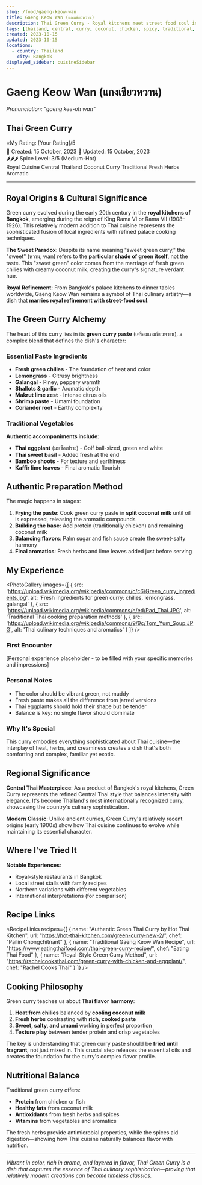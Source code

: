 ```yaml
---
slug: /food/gaeng-keow-wan
title: Gaeng Keow Wan (แกงเขียวหวาน)
description: Thai Green Curry - Royal kitchens meet street food soul in this aromatic masterpiece
tags: [thailand, central, curry, coconut, chicken, spicy, traditional, royal-cuisine, green-chilies, basil]
created: 2023-10-15
updated: 2023-10-15
locations:
  - country: Thailand
    city: Bangkok
displayed_sidebar: cuisineSidebar
---
```



# Gaeng Keow Wan (แกงเขียวหวาน)
*Pronunciation: "gaeng kee-oh wan"*

## Thai Green Curry

<div className="food-rating">
  <span className="star">⭐</span>My Rating: [Your Rating]/5
</div>

<div className="food-metadata">
  <span className="food-date">📅 Created: 15 October, 2023</span>
  <span className="food-date">🔄 Updated: 15 October, 2023</span>
</div>


<div className="spice-level">
  🌶️🌶️🌶️ Spice Level: 3/5 (Medium-Hot)
</div>


<div className="food-tags">
  <span className="food-tag">Royal Cuisine</span>
  <span className="food-tag">Central Thailand</span>
  <span className="food-tag">Coconut Curry</span>
  <span className="food-tag">Traditional</span>
  <span className="food-tag">Fresh Herbs</span>
  <span className="food-tag">Aromatic</span>
</div>


---

## Royal Origins & Cultural Significance

Green curry evolved during the early 20th century in the **royal kitchens of Bangkok**, emerging during the reign of King Rama VI or Rama VII (1908–1926). This relatively modern addition to Thai cuisine represents the sophisticated fusion of local ingredients with refined palace cooking techniques.

**The Sweet Paradox**: Despite its name meaning "sweet green curry," the "sweet" (หวาน, wan) refers to the **particular shade of green itself**, not the taste. This "sweet green" color comes from the marriage of fresh green chilies with creamy coconut milk, creating the curry's signature verdant hue.

**Royal Refinement**: From Bangkok's palace kitchens to dinner tables worldwide, Gaeng Keow Wan remains a symbol of Thai culinary artistry—a dish that **marries royal refinement with street-food soul**.

## The Green Curry Alchemy

The heart of this curry lies in its **green curry paste** (เครื่องแกงเขียวหวาน), a complex blend that defines the dish's character:

### Essential Paste Ingredients
- **Fresh green chilies** - The foundation of heat and color
- **Lemongrass** - Citrusy brightness
- **Galangal** - Piney, peppery warmth
- **Shallots & garlic** - Aromatic depth
- **Makrut lime zest** - Intense citrus oils
- **Shrimp paste** - Umami foundation
- **Coriander root** - Earthy complexity

### Traditional Vegetables
**Authentic accompaniments include**:
- **Thai eggplant** (มะเขือเปราะ) - Golf ball-sized, green and white
- **Thai sweet basil** - Added fresh at the end
- **Bamboo shoots** - For texture and earthiness
- **Kaffir lime leaves** - Final aromatic flourish

## Authentic Preparation Method

The magic happens in stages:

1. **Frying the paste**: Cook green curry paste in **split coconut milk** until oil is expressed, releasing the aromatic compounds
2. **Building the base**: Add protein (traditionally chicken) and remaining coconut milk
3. **Balancing flavors**: Palm sugar and fish sauce create the sweet-salty harmony
4. **Final aromatics**: Fresh herbs and lime leaves added just before serving

## My Experience

<PhotoGallery
  images={[
    { src: 'https://upload.wikimedia.org/wikipedia/commons/c/c6/Green_curry_ingredients.jpg', alt: 'Fresh ingredients for green curry: chilies, lemongrass, galangal' },
    { src: 'https://upload.wikimedia.org/wikipedia/commons/e/ed/Pad_Thai.JPG', alt: 'Traditional Thai cooking preparation methods' },
    { src: 'https://upload.wikimedia.org/wikipedia/commons/9/9c/Tom_Yum_Soup.JPG', alt: 'Thai culinary techniques and aromatics' }
  ]}
/>

### First Encounter
[Personal experience placeholder - to be filled with your specific memories and impressions]

### Personal Notes
- The color should be vibrant green, not muddy
- Fresh paste makes all the difference from jarred versions
- Thai eggplants should hold their shape but be tender
- Balance is key: no single flavor should dominate

### Why It's Special
This curry embodies everything sophisticated about Thai cuisine—the interplay of heat, herbs, and creaminess creates a dish that's both comforting and complex, familiar yet exotic.

## Regional Significance

**Central Thai Masterpiece**: As a product of Bangkok's royal kitchens, Green Curry represents the refined Central Thai style that balances intensity with elegance. It's become Thailand's most internationally recognized curry, showcasing the country's culinary sophistication.

**Modern Classic**: Unlike ancient curries, Green Curry's relatively recent origins (early 1900s) show how Thai cuisine continues to evolve while maintaining its essential character.

## Where I've Tried It

<MapEmbed
  location="Bangkok, Thailand"
  description="From royal-style restaurants to local street stalls throughout Central Thailand"
/>

**Notable Experiences**:
- Royal-style restaurants in Bangkok
- Local street stalls with family recipes
- Northern variations with different vegetables
- International interpretations (for comparison)

## Recipe Links

<RecipeLinks
  recipes={[
    {
      name: "Authentic Green Thai Curry by Hot Thai Kitchen",
      url: "https://hot-thai-kitchen.com/green-curry-new-2/",
      chef: "Pailin Chongchitnant"
    },
    {
      name: "Traditional Gaeng Keow Wan Recipe",
      url: "https://www.eatingthaifood.com/thai-green-curry-recipe/",
      chef: "Eating Thai Food"
    },
    {
      name: "Royal-Style Green Curry Method",
      url: "https://rachelcooksthai.com/green-curry-with-chicken-and-eggplant/",
      chef: "Rachel Cooks Thai"
    }
  ]}
/>

## Cooking Philosophy

Green curry teaches us about **Thai flavor harmony**:

1. **Heat from chilies** balanced by **cooling coconut milk**
2. **Fresh herbs** contrasting with **rich, cooked paste**
3. **Sweet, salty, and umami** working in perfect proportion
4. **Texture play** between tender protein and crisp vegetables

The key is understanding that green curry paste should be **fried until fragrant**, not just mixed in. This crucial step releases the essential oils and creates the foundation for the curry's complex flavor profile.

## Nutritional Balance

Traditional green curry offers:
- **Protein** from chicken or fish
- **Healthy fats** from coconut milk
- **Antioxidants** from fresh herbs and spices
- **Vitamins** from vegetables and aromatics

The fresh herbs provide antimicrobial properties, while the spices aid digestion—showing how Thai cuisine naturally balances flavor with nutrition.

---

*Vibrant in color, rich in aroma, and layered in flavor, Thai Green Curry is a dish that captures the essence of Thai culinary sophistication—proving that relatively modern creations can become timeless classics.*